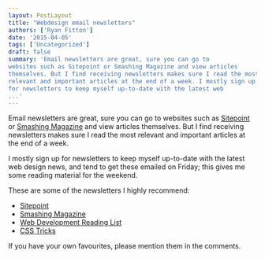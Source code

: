 ```yaml
---
layout: PostLayout
title: "Webdesign email newsletters"
authors: ['Ryan Fitton']
date: '2015-04-05'
tags: ['Uncategorized']
draft: false
summary: 'Email newsletters are great, sure you can go to
websites such as Sitepoint or Smashing Magazine and view articles
themselves. But I find receiving newsletters makes sure I read the most
relevant and important articles at the end of a week. I mostly sign up
for newsletters to keep myself up-to-date with the latest web
...'
---
```


Email newsletters are great, sure you can go to websites such as
[Sitepoint](http://www.sitepoint.com/) or [Smashing
Magazine](http://www.smashingmagazine.com/) and view articles
themselves. But I find receiving newsletters makes sure I read the most
relevant and important articles at the end of a week.

I mostly sign up for newsletters to keep myself up-to-date with the
latest web design news, and tend to get these emailed on Friday; this
gives me some reading material for the weekend.

These are some of the newsletters I highly recommend:

-   [Sitepoint](http://www.sitepoint.com/newsletter/)
-   [Smashing
    Magazine](http://www.smashingmagazine.com/the-smashing-newsletter/)
-   [Web Development Reading List](https://wdrl.info/)
-   [CSS Tricks](https://css-tricks.com/subscription-options/)

If you have your own favourites, please mention them in the comments.
